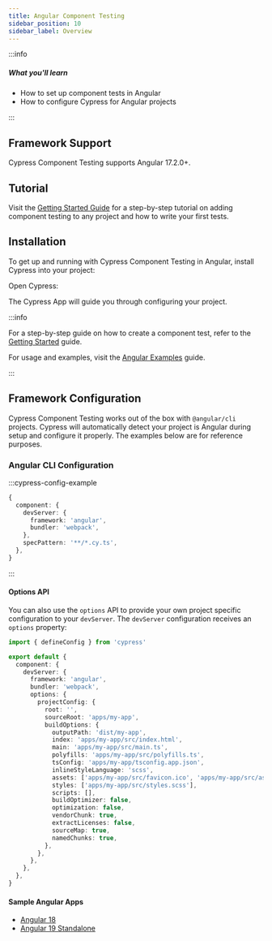 ```yaml
---
title: Angular Component Testing
sidebar_position: 10
sidebar_label: Overview
---
```


:::info

##### <Icon name="question-circle" color="#4BBFD2" /> What you'll learn

- How to set up component tests in Angular
- How to configure Cypress for Angular projects

:::

## Framework Support

Cypress Component Testing supports Angular 17.2.0+.

## Tutorial

Visit the
[Getting Started Guide](/app/component-testing/get-started) for a
step-by-step tutorial on adding component testing to any project and how to write your first tests.

## Installation

To get up and running with Cypress Component Testing in Angular, install Cypress
into your project:

<CypressInstallCommands />

Open Cypress:

<CypressOpenCommands />

<DocsImage
  src="/img/app/component-testing/select-test-type.jpg"
  caption="Choose Component Testing"
/>

The Cypress App will guide you through configuring your project.

:::info

For a step-by-step guide on how to create a component test, refer to the
[Getting Started](/app/component-testing/get-started) guide.

For usage and examples, visit the
[Angular Examples](/app/component-testing/angular/examples) guide.

:::

## Framework Configuration

Cypress Component Testing works out of the box with `@angular/cli` projects.
Cypress will automatically detect your project is Angular during setup and
configure it properly. The examples below are for reference purposes.

### Angular CLI Configuration

:::cypress-config-example

```ts
{
  component: {
    devServer: {
      framework: 'angular',
      bundler: 'webpack',
    },
    specPattern: '**/*.cy.ts',
  },
}
```

:::

#### Options API

You can also use the `options` API to provide your own project specific
configuration to your `devServer`. The `devServer` configuration receives an
`options` property:

```ts title=cypress.config.ts
import { defineConfig } from 'cypress'

export default {
  component: {
    devServer: {
      framework: 'angular',
      bundler: 'webpack',
      options: {
        projectConfig: {
          root: '',
          sourceRoot: 'apps/my-app',
          buildOptions: {
            outputPath: 'dist/my-app',
            index: 'apps/my-app/src/index.html',
            main: 'apps/my-app/src/main.ts',
            polyfills: 'apps/my-app/src/polyfills.ts',
            tsConfig: 'apps/my-app/tsconfig.app.json',
            inlineStyleLanguage: 'scss',
            assets: ['apps/my-app/src/favicon.ico', 'apps/my-app/src/assets'],
            styles: ['apps/my-app/src/styles.scss'],
            scripts: [],
            buildOptimizer: false,
            optimization: false,
            vendorChunk: true,
            extractLicenses: false,
            sourceMap: true,
            namedChunks: true,
          },
        },
      },
    },
  },
}
```

#### Sample Angular Apps

- [Angular 18](https://github.com/cypress-io/cypress-component-testing-apps/tree/main/angular)
- [Angular 19 Standalone](https://github.com/cypress-io/cypress-component-testing-apps/tree/main/angular-standalone)
